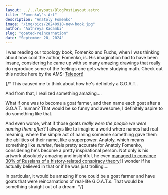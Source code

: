 ```yaml
---
layout: ../../layouts/BlogPostLayout.astro
title: "Fomenko\'s Art"
description: "Anatoly Fomenko"
image: "/img/pics/20240918-new-book.jpg"
author: "Aathreya Kadambi"
slug: "goated-reincarnation"
date: "September 28, 2024"
---
```


I was reading our topology book, Fomenko and Fuchs, when I was thinking about how cool the author, Fomenko, is. His imagination had to have been insane, considering he came up with so many amazing drawings that really do reproduce some of the feelings one gets when studying math. Check out this notice here by the AMS: <a href="https://chronologia.org/en/math_impressions/posters_notice.html" target="_blank">Teleport!</a>

{/* This caused me to think about how he's definitely a G.O.A.T.. 

And from that, I realized something amazing....

What if one was to become a goat farmer, and then name each goat after a G.O.A.T. human? That would be so funny and awesome, I definitely aspire to do something like that.

And even worse, what if those goats *really were the people we were naming them after*? I always like to imagine a world where names had real meaning, where the simple act of naming someone something gave them the abilities of their name, like a superpower. Anatoly, which means something like *sunrise*, feels pretty accurate for Anatoly Fomenko, considering he's become a pretty inspirational person. Not only is his artwork absolutely amazing and insightful, he even <a href="https://en.wikipedia.org/wiki/New_chronology_(Fomenko)">managed to convince 30% of Russians of a history-related conspiracy theory</a>! I wonder if he actually believed in that or if he was just trolling....

In particular, it would be amazing if one could be a goat farmer and have goats that were reincarnations of real-life G.O.A.T.s. That would be something straight out of a dream. */}